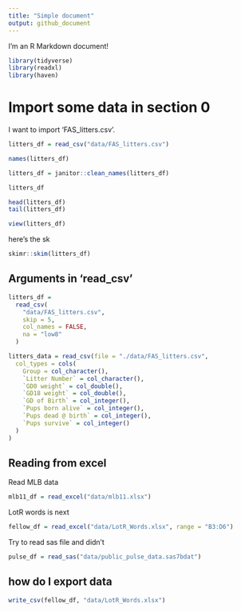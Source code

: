 ```yaml
---
title: "Simple document"
output: github_document
---
```


I'm an R Markdown document! 
```r
library(tidyverse)
library(readxl)
library(haven)
```

# Import some data in section 0

I want to import 'FAS_litters.csv'.

```r
litters_df = read_csv("data/FAS_litters.csv")

```

```r
names(litters_df)

litters_df = janitor::clean_names(litters_df)
```

```r
litters_df

head(litters_df)
tail(litters_df)
```

```r
view(litters_df)
```

here's the sk
```r
skimr::skim(litters_df)
```

## Arguments in 'read_csv'

```r
litters_df =
  read_csv(
    "data/FAS_litters.csv",
    skip = 5,
    col_names = FALSE,
    na = "low8"
  )
```

```r
litters_data = read_csv(file = "./data/FAS_litters.csv",
  col_types = cols(
    Group = col_character(),
    `Litter Number` = col_character(),
    `GD0 weight` = col_double(),
    `GD18 weight` = col_double(),
    `GD of Birth` = col_integer(),
    `Pups born alive` = col_integer(),
    `Pups dead @ birth` = col_integer(),
    `Pups survive` = col_integer()
  )
)
```



## Reading from excel

Read MLB data

```r
mlb11_df = read_excel("data/mlb11.xlsx")
```

LotR words is next

```r
fellow_df = read_excel("data/LotR_Words.xlsx", range = "B3:D6")
```

Try to read sas file and didn't

```r
pulse_df = read_sas("data/public_pulse_data.sas7bdat")
```


## how do I export data
```r
write_csv(fellow_df, "data/LotR_Words.xlsx")
```